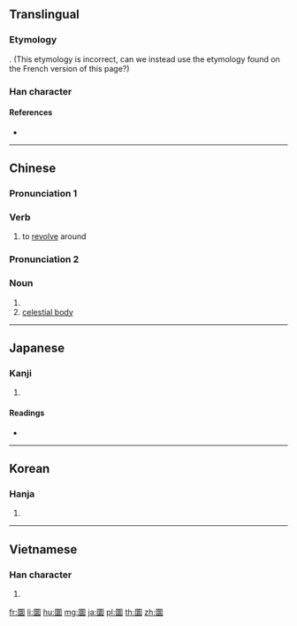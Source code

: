 {{character info/new}}
{{also|圓}}
==Translingual==

===Etymology===
{{Han etyl}}
{{Han compound|囗|睘|c1=s|c2=p|t1=circle|ls=psc}}.
(This etymology is incorrect, can we instead use the etymology found on the French version of this page?)

===Han character===
{{Han char|rn=31|rad=囗|as=13|sn=16|four=60732|canj=WWLV|ids=⿴囗睘}}

====References====
* {{Han ref|kx=0221.120|dkj=04851|dj=0453.120|hdz=10726.160|uh=571C|ud=22300|bh=E947|bd=59719}}

----

==Chinese==
{{zh-forms}}

===Pronunciation 1===
{{zh-pron
|m=huán
|c=waan4
|mc=y
|oc=y
|ma=
|cat=v
}}

===Verb===
{{zh-verb}}

# to [[revolve]] around

===Pronunciation 2===
{{zh-pron
|m=yuán
|c=jyun4
|mc=
|oc=
|ma=
|cat=n
}}

===Noun===
{{zh-noun}}

# {{alternative spelling of|圓|lang=zh}}
# [[celestial body]]
----

==Japanese==

===Kanji===
{{ja-kanji|grade=|rs=囗13}}

# {{defn|lang=ja|sort=囗13}}

====Readings====
* {{ja-readings|on=[[かん]] (kan), [[えん]] (en)|kun=[[めぐる]] (meguru), [[まるい]] (marui)}}

----

==Korean==

===Hanja===
{{ko-hanja|hangeul=[[원]], [[환]]|rv=won, hwan|mr=wŏn, hwan}}

# {{defn|lang=ko|sort=囗13}}

----

==Vietnamese==

===Han character===
{{vi-hantu|[[viên]]|rs=囗13}}

# {{defn|lang=vi|sort=囗13}}

[[fr:圜]]
[[li:圜]]
[[hu:圜]]
[[mg:圜]]
[[ja:圜]]
[[pl:圜]]
[[th:圜]]
[[zh:圜]]